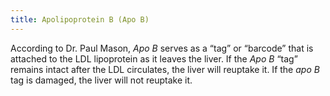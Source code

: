 ```yaml
---
title: Apolipoprotein B (Apo B)
---
```




According to Dr. Paul Mason, *Apo B* serves as a "tag" or "barcode" that is attached to the LDL lipoprotein as it leaves the liver.
If the *Apo B* "tag" remains intact after the LDL circulates, the liver will reuptake it.
If the *apo B* tag is damaged, the liver will not reuptake it.